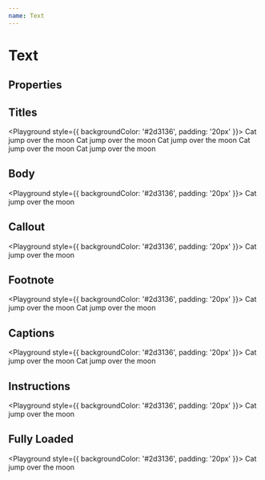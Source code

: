 ```yaml
---
name: Text
---
```



# Text

## Properties

<Props of={Text} />

## Titles

<Playground style={{ backgroundColor: '#2d3136', padding: '20px' }}>
  <Text size={TextSizeEnum.Title1}>Cat jump over the moon</Text>
  <Text size={TextSizeEnum.Title2}>Cat jump over the moon</Text>
  <Text size={TextSizeEnum.Title3}>Cat jump over the moon</Text>
  <Text size={TextSizeEnum.Headline}>Cat jump over the moon</Text>
  <Text size={TextSizeEnum.Subhead}>Cat jump over the moon</Text>
</Playground>

## Body

<Playground style={{ backgroundColor: '#2d3136', padding: '20px' }}>
  <Text size="body1">Cat jump over the moon</Text>
</Playground>

## Callout

<Playground style={{ backgroundColor: '#2d3136', padding: '20px' }}>
  <Text size="callout">Cat jump over the moon</Text>
</Playground>

## Footnote

<Playground style={{ backgroundColor: '#2d3136', padding: '20px' }}>
  <Text size={TextSizeEnum.Footnote1}>Cat jump over the moon</Text>
  <Text size={TextSizeEnum.Footnote2}>Cat jump over the moon</Text>
</Playground>

## Captions

<Playground style={{ backgroundColor: '#2d3136', padding: '20px' }}>
  <Text size={TextSizeEnum.Caption1} isUppercase={true}>
    Cat jump over the moon
  </Text>
  <Text size={TextSizeEnum.Caption2}>Cat jump over the moon</Text>
</Playground>

## Instructions

<Playground style={{ backgroundColor: '#2d3136', padding: '20px' }}>
  <Text size={TextSizeEnum.Instruction1}>Cat jump over the moon</Text>
</Playground>

## Fully Loaded

<Playground style={{ backgroundColor: '#2d3136', padding: '20px' }}>
  <Text size={TextSizeEnum.Title1} element="label" className="some-class">
    Cat jump over the moon
  </Text>
</Playground>
